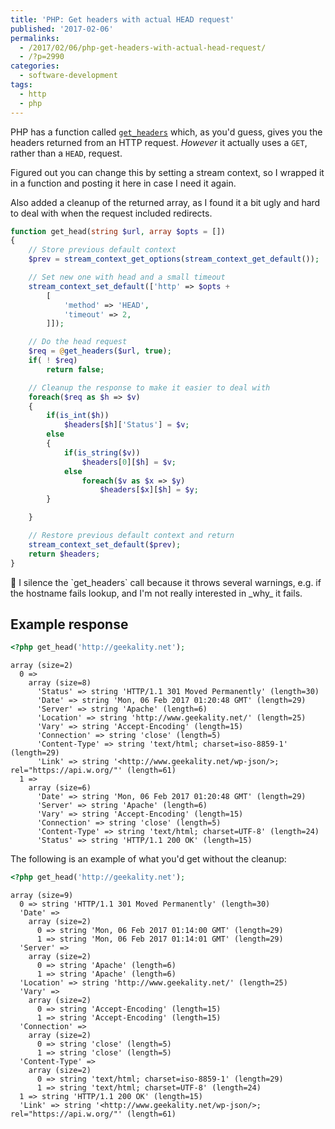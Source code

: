 ---
title: 'PHP: Get headers with actual HEAD request'
published: '2017-02-06'
permalinks:
  - /2017/02/06/php-get-headers-with-actual-head-request/
  - /?p=2990
categories:
  - software-development
tags:
  - http
  - php
---

PHP has a function called [`get_headers`](http://php.net/manual/en/function.get-headers.php) which, as you'd guess, gives you the headers returned from an HTTP request. _However_ it actually uses a `GET`, rather than a `HEAD`, request.

Figured out you can change this by setting a stream context, so I wrapped it in a function and posting it here in case I need it again.

Also added a cleanup of the returned array, as I found it a bit ugly and hard to deal with when the request included redirects.

```php
function get_head(string $url, array $opts = [])
{
    // Store previous default context
    $prev = stream_context_get_options(stream_context_get_default());

    // Set new one with head and a small timeout
    stream_context_set_default(['http' => $opts +
        [
            'method' => 'HEAD',
            'timeout' => 2,
        ]]);

    // Do the head request
    $req = @get_headers($url, true);
    if( ! $req)
        return false;

    // Cleanup the response to make it easier to deal with
    foreach($req as $h => $v)
    {
        if(is_int($h))
            $headers[$h]['Status'] = $v;
        else
        {
            if(is_string($v))
                $headers[0][$h] = $v;
            else
                foreach($v as $x => $y)
                    $headers[$x][$h] = $y;
        }

    }

    // Restore previous default context and return
    stream_context_set_default($prev);
    return $headers;
}
```

<Note>
  📝 I silence the `get_headers` call because it throws several warnings, e.g.
  if the hostname fails lookup, and I'm not really interested in _why_ it fails.
</Note>

## Example response

```php
<?php get_head('http://geekality.net');
```

```text
array (size=2)
  0 =>
    array (size=8)
      'Status' => string 'HTTP/1.1 301 Moved Permanently' (length=30)
      'Date' => string 'Mon, 06 Feb 2017 01:20:48 GMT' (length=29)
      'Server' => string 'Apache' (length=6)
      'Location' => string 'http://www.geekality.net/' (length=25)
      'Vary' => string 'Accept-Encoding' (length=15)
      'Connection' => string 'close' (length=5)
      'Content-Type' => string 'text/html; charset=iso-8859-1' (length=29)
      'Link' => string '<http://www.geekality.net/wp-json/>; rel="https://api.w.org/"' (length=61)
  1 =>
    array (size=6)
      'Date' => string 'Mon, 06 Feb 2017 01:20:48 GMT' (length=29)
      'Server' => string 'Apache' (length=6)
      'Vary' => string 'Accept-Encoding' (length=15)
      'Connection' => string 'close' (length=5)
      'Content-Type' => string 'text/html; charset=UTF-8' (length=24)
      'Status' => string 'HTTP/1.1 200 OK' (length=15)
```

The following is an example of what you'd get without the cleanup:

```php
<?php get_head('http://geekality.net');
```

```text
array (size=9)
  0 => string 'HTTP/1.1 301 Moved Permanently' (length=30)
  'Date' =>
    array (size=2)
      0 => string 'Mon, 06 Feb 2017 01:14:00 GMT' (length=29)
      1 => string 'Mon, 06 Feb 2017 01:14:01 GMT' (length=29)
  'Server' =>
    array (size=2)
      0 => string 'Apache' (length=6)
      1 => string 'Apache' (length=6)
  'Location' => string 'http://www.geekality.net/' (length=25)
  'Vary' =>
    array (size=2)
      0 => string 'Accept-Encoding' (length=15)
      1 => string 'Accept-Encoding' (length=15)
  'Connection' =>
    array (size=2)
      0 => string 'close' (length=5)
      1 => string 'close' (length=5)
  'Content-Type' =>
    array (size=2)
      0 => string 'text/html; charset=iso-8859-1' (length=29)
      1 => string 'text/html; charset=UTF-8' (length=24)
  1 => string 'HTTP/1.1 200 OK' (length=15)
  'Link' => string '<http://www.geekality.net/wp-json/>; rel="https://api.w.org/"' (length=61)
```
